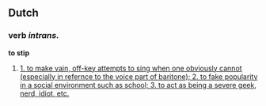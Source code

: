 ==Dutch==
===verb ''intrans.''===
'''to stip'''

# [[1. to make vain, off-key attempts to sing when one obviously cannot (especially in refernce to the voice part of baritone); 2. to fake popularity in a social environment such as school; 3. to act as being a severe geek, nerd, idiot, etc.]]